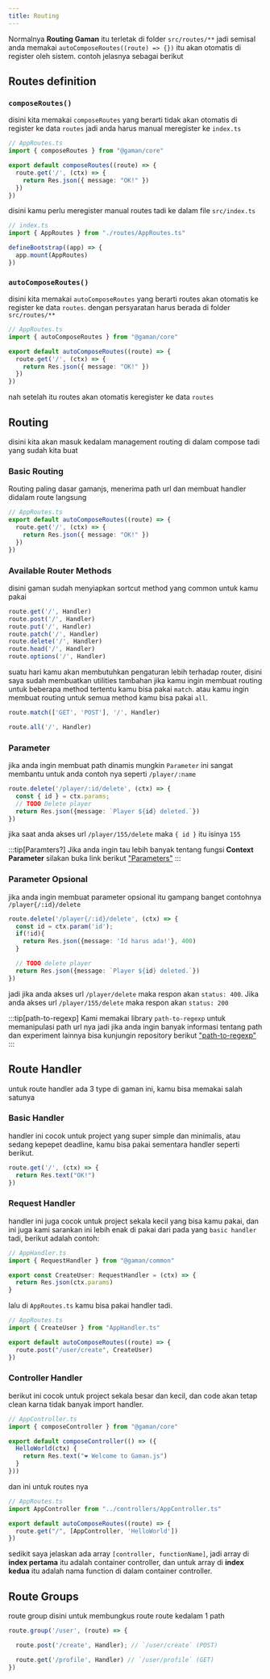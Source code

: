 ```yaml
---
title: Routing
---
```


Normalnya **Routing Gaman** itu terletak di folder `src/routes/**` jadi semisal anda memakai `autoComposeRoutes((route) => {})` itu akan otomatis di register oleh sistem.
contoh jelasnya sebagai berikut

## Routes definition

### `composeRoutes()`

disini kita memakai `composeRoutes` yang berarti tidak akan otomatis di register ke data `routes`
jadi anda harus manual meregister ke `index.ts`

```ts
// AppRoutes.ts
import { composeRoutes } from "@gaman/core"

export default composeRoutes((route) => {
  route.get('/', (ctx) => {
    return Res.json({ message: "OK!" })
  })
})
```

disini kamu perlu meregister manual routes tadi ke dalam file `src/index.ts`

```ts
// index.ts
import { AppRoutes } from "./routes/AppRoutes.ts"

defineBootstrap((app) => {
  app.mount(AppRoutes)
})
```

### `autoComposeRoutes()`
disini kita memakai `autoComposeRoutes` yang berarti routes akan otomatis ke register ke data `routes`. dengan persyaratan harus berada di folder `src/routes/**`
```ts
// AppRoutes.ts
import { autoComposeRoutes } from "@gaman/core"

export default autoComposeRoutes((route) => {
  route.get('/', (ctx) => {
    return Res.json({ message: "OK!" })
  })
})
```
nah setelah itu routes akan otomatis keregister ke data `routes`

## Routing
disini kita akan masuk kedalam management routing di dalam compose tadi yang sudah kita buat

### Basic Routing
Routing paling dasar gamanjs, menerima path url dan membuat handler didalam route langsung

```ts
// AppRoutes.ts
export default autoComposeRoutes((route) => {
  route.get('/', (ctx) => {
    return Res.json({ message: "OK!" })
  })
})
```

### Available Router Methods
disini gaman sudah menyiapkan sortcut method yang common untuk kamu pakai

```ts
route.get('/', Handler)
route.post('/', Handler)
route.put('/', Handler)
route.patch('/', Handler)
route.delete('/', Handler)
route.head('/', Handler)
route.options('/', Handler)
```

suatu hari kamu akan membutuhkan pengaturan lebih terhadap router, disini saya sudah membuatkan utilities tambahan
jika kamu ingin membuat routing untuk beberapa method tertentu kamu bisa pakai `match`. atau kamu ingin membuat routing untuk semua method kamu bisa pakai `all`.

```ts
route.match(['GET', 'POST'], '/', Handler)

route.all('/', Handler)
```

### Parameter
jika anda ingin membuat path dinamis mungkin `Parameter` ini sangat membantu untuk anda contoh nya seperti `/player/:name`

```ts
route.delete('/player/:id/delete', (ctx) => {
  const { id } = ctx.params;
  // TODO Delete player
  return Res.json({message: `Player ${id} deleted.`})
})
```
jika saat anda akses url `/player/155/delete` maka `{ id }` itu isinya `155`

:::tip[Paramters?]
Jika anda ingin tau lebih banyak tentang fungsi **Context Parameter** silakan buka link berikut ["Parameters"](/docs/technical/context/#params)
:::

### Parameter Opsional
jika anda ingin membuat parameter opsional itu gampang banget contohnya `/player{/:id}/delete`

```ts
route.delete('/player{/:id}/delete', (ctx) => {
  const id = ctx.param('id');
  if(!id){
    return Res.json({message: 'Id harus ada!'}, 400)
  }

  // TODO delete player
  return Res.json({message: `Player ${id} deleted.`})
})
```
jadi jika anda akses url `/player/delete` maka respon akan `status: 400`.
Jika anda akses url `/player/155/delete` maka respon akan `status: 200`

:::tip[path-to-regexp]
Kami memakai library `path-to-regexp` untuk memanipulasi path url nya jadi jika anda ingin banyak informasi tentang path dan experiment lainnya bisa kunjungin repository berikut ["path-to-regexp"](https://github.com/pillarjs/path-to-regexp)
:::

## Route Handler
untuk route handler ada 3 type di gaman ini, kamu bisa memakai salah satunya

### Basic Handler
handler ini cocok untuk project yang super simple dan minimalis, atau sedang kepepet deadline, kamu bisa pakai sementara handler seperti berikut.
```ts
route.get('/', (ctx) => {
  return Res.text("OK!")
})
```

### Request Handler
handler ini juga cocok untuk project sekala kecil yang bisa kamu pakai, dan ini juga kami sarankan ini lebih enak di pakai dari pada yang `basic handler` tadi, berikut adalah contoh:
```ts
// AppHandler.ts
import { RequestHandler } from "@gaman/common"

export const CreateUser: RequestHandler = (ctx) => {
  return Res.json(ctx.params)
}
```
lalu di `AppRoutes.ts` kamu bisa pakai handler tadi.
```ts
// AppRoutes.ts
import { CreateUser } from "AppHandler.ts"

export default autoComposeRoutes((route) => {
  route.post("/user/create", CreateUser)
})
```

### Controller Handler
berikut ini cocok untuk project sekala besar dan kecil, dan code akan tetap clean karna tidak banyak import handler.
```ts
// AppController.ts
import { composeController } from "@gaman/core"

export default composeController(() => ({
  HelloWorld(ctx) {
    return Res.text("❤️ Welcome to Gaman.js")
  }
}))
```
dan ini untuk routes nya
```ts
// AppRoutes.ts
import AppController from "../controllers/AppController.ts"

export default autoComposeRoutes((route) => {
  route.get("/", [AppController, 'HelloWorld'])
})
```
sedikit saya jelaskan ada array `[controller, functionName]`, jadi array di **index pertama** itu adalah container controller,  dan untuk array di **index kedua** itu adalah nama function di dalam container controller.

## Route Groups
route group disini untuk membungkus route route kedalam 1 path
```ts
route.group('/user', (route) => {

  route.post('/create', Handler); // `/user/create` (POST)

  route.get('/profile', Handler) // `/user/profile` (GET)
})
```


